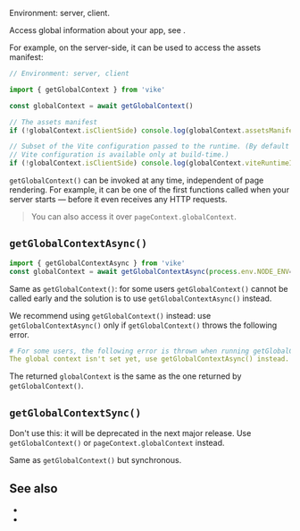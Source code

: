 
Environment: server, client.

Access global information about your app, see <Link href="/globalContext" />.

For example, on the server-side, it can be used to access <Link href="/preloading#assets-manifest">the assets manifest</Link>:

```js
// Environment: server, client

import { getGlobalContext } from 'vike'

const globalContext = await getGlobalContext()

// The assets manifest
if (!globalContext.isClientSide) console.log(globalContext.assetsManifest)

// Subset of the Vite configuration passed to the runtime. (By default the
// Vite configuration is available only at build-time.)
if (!globalContext.isClientSide) console.log(globalContext.viteRuntimeInfo)
```

`getGlobalContext()` can be invoked at any time, independent of page rendering. For example, it can be one of the first functions called when your server starts — before it even receives any HTTP requests.

> You can also access it <Link href="/pageContext">over `pageContext.globalContext`</Link>.


## `getGlobalContextAsync()`

```js
import { getGlobalContextAsync } from 'vike'
const globalContext = await getGlobalContextAsync(process.env.NODE_ENV==='production')
```

Same as `getGlobalContext()`: for some users `getGlobalContext()` cannot be called early and the solution is to use `getGlobalContextAsync()` instead.

We recommend using `getGlobalContext()` instead: use `getGlobalContextAsync()` only if `getGlobalContext()` throws the following error.

```yaml
# For some users, the following error is thrown when running getGlobalContext()
The global context isn't set yet, use getGlobalContextAsync() instead.
```

The returned `globalContext` is the same as the one returned by `getGlobalContext()`.


## `getGlobalContextSync()`

<Warning>Don't use this: it will be deprecated in the next major release. Use `getGlobalContext()` or <Link href="/pageContext">`pageContext.globalContext`</Link> instead.</Warning>

Same as `getGlobalContext()` but synchronous.


## See also

- <Link href="/globalContext" />
- <Link href="/getVikeConfig" />
